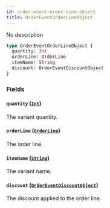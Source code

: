 ```yaml
---
id: order-event-order-line-object
title: OrderEventOrderLineObject
---
```


No description

```graphql
type OrderEventOrderLineObject {
  quantity: Int
  orderLine: OrderLine
  itemName: String
  discount: OrderEventDiscountObject
}
```

### Fields

#### `quantity` ([`Int`](/developer/api-reference/scalars/int.mdx))

The variant quantity.

#### `orderLine` ([`OrderLine`](/developer/api-reference/objects/order-line.mdx))

The order line.

#### `itemName` ([`String`](/developer/api-reference/scalars/string.mdx))

The variant name.

#### `discount` ([`OrderEventDiscountObject`](/developer/api-reference/objects/order-event-discount-object.mdx))

The discount applied to the order line.
